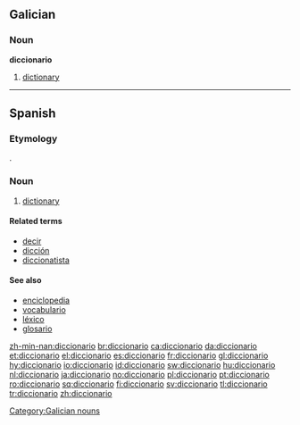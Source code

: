 ==Galician==

===Noun===
'''diccionario'''

# [[dictionary]]

[[Category:Galician nouns]]

----

==Spanish==

===Etymology===
{{ML.|es}} {{term|dictionarium}}.

===Noun===
{{es-noun-m}}

# [[dictionary]]

====Related terms====
*[[decir]]
*[[dicción]]
*[[diccionatista]]

====See also====
*[[enciclopedia]]
*[[vocabulario]]
*[[léxico]]
*[[glosario]]

[[zh-min-nan:diccionario]]
[[br:diccionario]]
[[ca:diccionario]]
[[da:diccionario]]
[[et:diccionario]]
[[el:diccionario]]
[[es:diccionario]]
[[fr:diccionario]]
[[gl:diccionario]]
[[hy:diccionario]]
[[io:diccionario]]
[[id:diccionario]]
[[sw:diccionario]]
[[hu:diccionario]]
[[nl:diccionario]]
[[ja:diccionario]]
[[no:diccionario]]
[[pl:diccionario]]
[[pt:diccionario]]
[[ro:diccionario]]
[[sq:diccionario]]
[[fi:diccionario]]
[[sv:diccionario]]
[[tl:diccionario]]
[[tr:diccionario]]
[[zh:diccionario]]